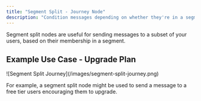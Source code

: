 ```yaml
---
title: "Segment Split - Journey Node"
description: "Condition messages depending on whether they're in a segment."
---
```


Segment split nodes are useful for sending messages to a subset of your users, based on their membership in a segment.

## Example Use Case - Upgrade Plan

<Frame>
![Segment Split Journey](/images/segment-split-journey.png)
</Frame>

For example, a segment split node might be used to send a message to a free tier users encouraging them to upgrade.
